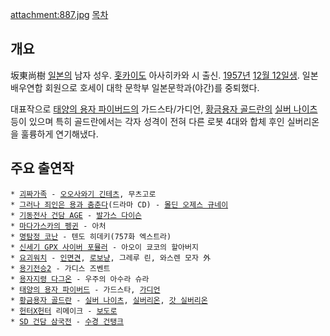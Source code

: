 attachment:887.jpg
[[목차]]
== 개요 ==
坂東尚樹
[[일본]]의 남자 성우. [[홋카이도]] 아사히카와 시 출신. [[1957년]] [[12월 12일]]생. 일본배우연합 회원으로 호세이 대학 문학부 일본문학과(야간)를 중퇴했다.

대표작으로 [[태양의 용자 파이버드]]의 가드스타/가디언, [[황금용자 골드란]]의 [[실버 나이츠]] 등이 있으며 특히 골드란에서는 각자 성격이 전혀 다른 로봇 4대와 합체 후인 실버리온을 훌륭하게 연기해냈다.

== 주요 출연작 ==
 * [[괴짜가족]] - [[오오사와기 긴테츠]], 무츠고로
 * [[그러나 죄인은 용과 춤춘다]](드라마 CD) - [[몰딘 오제스 규네이]]
 * [[기동전사 건담 AGE]] - [[발가스 다이슨]]
 * [[마다가스카의 펭귄]] - 아처
 * [[명탐정 코난]] - 텐도 히데키(757화 엑스트라)
 * [[신세기 GPX 사이버 포뮬러]] - 아오이 쿄코의 할아버지
 * [[요괴워치]] - [[인면견]], [[로보냥]], 그레루 린, 와스렌 모자 外
 * [[용기전승2]] - 가디스 즈벤트
 * [[용자지령 다그온]] - 우주의 아수라 슈라
 * [[태양의 용자 파이버드]] - 가드스타, [[가디언]]
 * [[황금용자 골드란]] - [[실버 나이츠]], [[실버리온]], [[갓 실버리온]]
 * [[헌터X헌터]] 리메이크 - [[보도로]]
 * [[SD 건담 삼국전]] - [[수경 건탱크]]

